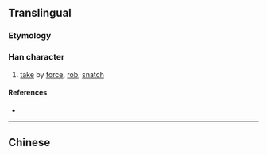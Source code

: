 {{also|奪}}
==Translingual==

===Etymology===
{{Han simp|奪|f=奞|t=大}}

===Han character===
{{Han char|rn=37|rad=大|as=03|sn=6|four=|canj=大木戈 (KDI)|ids=⿱[[大]][[寸]]}}

# [[take]] by [[force]], [[rob]], [[snatch]]

====References====
* {{Han ref|kx=0250.071|hdz=10527.010|uh=593A|ud=22842}}

----
==Chinese==
{{zh-see|奪}}